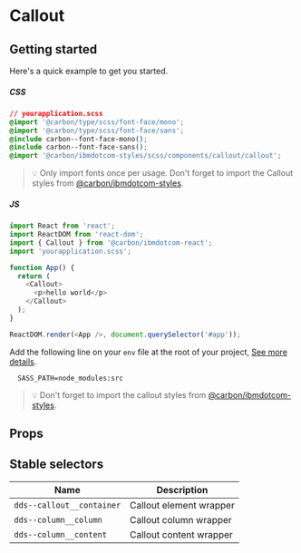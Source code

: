 
# Callout

## Getting started

Here's a quick example to get you started.

##### CSS

```css
// yourapplication.scss
@import '@carbon/type/scss/font-face/mono';
@import '@carbon/type/scss/font-face/sans';
@include carbon--font-face-mono();
@include carbon--font-face-sans();
@import '@carbon/ibmdotcom-styles/scss/components/callout/callout';
```

> 💡 Only import fonts once per usage. Don't forget to import the Callout styles
> from
> [@carbon/ibmdotcom-styles](https://github.com/carbon-design-system/ibm-dotcom-library/blob/master/packages/styles).

##### JS

```javascript
import React from 'react';
import ReactDOM from 'react-dom';
import { Callout } from '@carbon/ibmdotcom-react';
import 'yourapplication.scss';

function App() {
  return (
    <Callout>
      <p>hello world</p>
    </Callout>
  );
}

ReactDOM.render(<App />, document.querySelector('#app'));
```

Add the following line on your `env` file at the root of your project,
[See more details](https://github.com/carbon-design-system/ibm-dotcom-library/tree/master/packages/styles#usage).

```
  SASS_PATH=node_modules:src
```

> 💡 Don't forget to import the callout styles from
> [@carbon/ibmdotcom-styles](https://github.com/carbon-design-system/ibm-dotcom-library/blob/master/packages/styles).

## Props

<Props of={Callout} />

## Stable selectors

| Name                      | Description             |
| ------------------------- | ----------------------- |
| `dds--callout__container` | Callout element wrapper |
| `dds--column__column`     | Callout column wrapper  |
| `dds--column__content`    | Callout content wrapper |

<Description markdown={contributing} />

